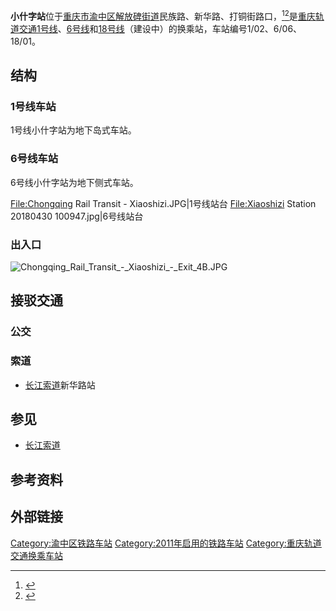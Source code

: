 {{coord|display=title}}
{{Infobox station
|name=小什字
|eng_name=Xiaoshizi
|linecolour={{重庆轨道交通颜色|1}}
|linecolour2={{重庆轨道交通颜色|6}}
|linecolour3={{重庆轨道交通颜色|18}}
|image=Chongqing Rail Transit - Xiaoshizi - Concourse.JPG
|caption=1号线站厅
|code={{重庆轨道交通车站编号||1|0|2}} {{重庆轨道交通车站编号||6|0|6}} {{重庆轨道交通车站编号|1|8|0|1}}
|country={{PRC}}
|borough=[[重庆市|重庆市]][[渝中区|渝中区]][[解放碑街道|解放碑街道]]
|address=小什字
|owned=[[重庆市轨道交通（集团）有限公司|重庆市轨道交通（集团）有限公司]]
|operator=[[重庆市轨道交通（集团）有限公司|重庆市轨道交通（集团）有限公司]]
|line={{重庆轨道交通线路名|1|narrow|long}}<br>{{重庆轨道交通线路名|6|narrow|long}}<br>{{重庆轨道交通线路名|18|narrow|long}}（建设中）<ref>{{cite report|url=https://www.cqmetro.cn/ewebeditor/uploadfile/20201112135536786.pdf|title=《重庆轨道交通 18 号线渝中区延伸段工程环境影响评价报告书》|author=北京环安工程检测有限责任公司|pages=43–44|date=2020-11-12|access-date=2021-06-11|archive-date=2020-11-13|archive-url=https://web.archive.org/web/20201113175208/https://www.cqmetro.cn/ewebeditor/uploadfile/20201112135536786.pdf|dead-url=no}}</ref>
|levels={{重庆轨道交通线路名|1|narrow|no}}：2层<br>
{{重庆轨道交通线路名|6|narrow|no}}：2层
|interchange=通道换乘
|structure=地下车站
|platform=1座[[岛式站台|岛式站台]]<br>
2座[[侧式站台|侧式站台]]
|tracks=4条
|exits=11个（3个暂未开通）
|opened={{重庆轨道交通线路名|1|narrow|no}}：{{start date|2011|09|27}}<ref>{{cite web|url=https://weibo.com/2152519810/xpPhq5QWd|title=【现场报道】1号线小什字车站将于9月27日开通啦。|date=2011-09-25}}</ref><br>
{{重庆轨道交通线路名|6|narrow|no}}：{{start date|2014|12|30}}<ref>{{cite web|url=https://weibo.com/2152519810/BD7kpkfKL|title=#富民兴渝#6号线五里店～茶园段全长18.3公里，定于12月30日开通试运营。|date=2014-12-29}}</ref>
|services={{adjacent stations|system=重庆轨道交通
|line1=1|left1=朝天门|right1=较场口
|line2=6|left2=上新街|right2=大剧院
|header3=未开通
|line3=18|right3=凯旋路
}}
|timetable={{车站首末班时刻|重庆轨道交通|小什字}}
}}
'''小什字站'''位于[[重庆市|重庆市]][[渝中区|渝中区]][[解放碑街道|解放碑街道]]民族路、新华路、打铜街路口，<ref>{{cite web|url=https://www.cqmetro.cn/xlwh/gdjtyhx/2019/3/30/1166061.shtml|title=小什字|date=2020-03-29}}</ref><ref>{{cite web|url=https://www.cqmetro.cn/xlwh/gdjtlhx/2019/3/25/1166222.shtml|title=小什字|date=2020-03-25}}</ref>是[[重庆轨道交通|重庆轨道交通]][[重庆轨道交通1号线|1号线]]、[[重庆轨道交通6号线|6号线]]和[[重庆轨道交通18号线|18号线]]（建设中）的换乘站，车站编号1/02、6/06、18/01。

== 结构 ==
=== 1号线车站 ===
1号线小什字站为地下岛式车站。

{{城轨车站结构
|floor1=B1|label1A=站厅|text1A={{重庆轨道交通设施列表|票务|出口|2a=1‒5|无障碍电梯|通道|4a={{重庆轨道交通线路名|6|narrow|no}}站厅}}
|floor2=B2|label2A=站台|text2A={{重庆轨道交通设施列表|无障碍电梯|无障碍卫生间}}
 |map2A={{PlatformMap|I|system=重庆轨道交通|line=1|next1=朝天门|switchL1=lSTS|next2=较场口}}}}

=== 6号线车站 ===
6号线小什字站为地下侧式车站。

{{城轨车站结构
|floor1=B2|label1A=南站厅|text1A={{重庆轨道交通设施列表|票务|出口|2a=7/8|无障碍电梯|通道|4a={{重庆轨道交通线路名|1|narrow|no}}站厅}}
 |label1B=北站厅|text1B={{重庆轨道交通设施列表|票务|出口|2a=6/9|通道|3a={{重庆轨道交通线路名|1|narrow|no}}站厅}}
|floor2=B3|label2A=站台|text2A={{重庆轨道交通设施列表|无障碍电梯|无障碍卫生间}}
 |map2A={{PlatformMap|SS|system=重庆轨道交通|line=6|next1=上新街|next2=大剧院}}}}

<gallery>
File:Chongqing Rail Transit - Xiaoshizi.JPG|1号线站台
File:Xiaoshizi Station 20180430 100947.jpg|6号线站台
</gallery>

=== 出入口 ===
[[File:Chongqing_Rail_Transit_-_Xiaoshizi_-_Exit_4B.JPG|thumb]]
{{重庆轨道交通出口列表|multi=1|
{{重庆轨道交通出口|1|新华路|{{hlist|正阳街|朝天门派出所}}|line=1|closed=1}}
{{重庆轨道交通出口|2|新华路|{{hlist|民族路|中国银行业监督管理委员会重庆监管局}}|line=1|closed=1}}
{{重庆轨道交通出口|3|新华路|line=1|closed=1}}
{{重庆轨道交通出口|4A|新华路|民族路|line=1}}
{{重庆轨道交通出口|4B|新华路|{{hlist|民族路|打铜街}}|line=1}}
{{重庆轨道交通出口|5A|新华路|重庆鼓楼学校|line=1}}
{{重庆轨道交通出口|5B|新华路|[[长江索道|长江索道]]|line=1}}
{{重庆轨道交通出口|6|民族路|{{hlist|五一路|罗汉寺街|[[罗汉寺|罗汉寺]]}}|line=6}}
{{重庆轨道交通出口|7|打铜街|{{hlist|道门口街|重庆市第一人民医院}}|line=6}}
{{重庆轨道交通出口|8|陕西路|[[东水门长江大桥|东水门长江大桥]]|line=6}}
{{重庆轨道交通出口|9|民族路|[[千厮门嘉陵江大桥|千厮门嘉陵江大桥]]|line=6|acc=1}}
}}

== 接驳交通 ==
=== 公交 ===
{{重庆公交线路简单列表|station=新华路|346|476|871|881|0491|0492}}
{{重庆公交线路简单列表|station=新华路·长江索道北站|T002|T480}}
{{重庆公交线路简单列表|station=道门口|120|141|372|862|871}}
{{重庆公交线路简单列表|station=陕西路|382|871}}
{{重庆公交线路简单列表|station=小什字小商品|181|346|476|651|881|0491|0492}}

=== 索道 ===
* [[长江索道|长江索道]]新华路站

== 参见 ==
*[[长江索道|长江索道]]

== 参考资料 ==
{{reflist}}

== 外部链接 ==
{{commonscat}}

{{重庆轨道交通站点|1=1|6=1|18=1}}

[[Category:渝中区铁路车站|Category:渝中区铁路车站]]
[[Category:2011年启用的铁路车站|Category:2011年启用的铁路车站]]
[[Category:重庆轨道交通换乘车站|Category:重庆轨道交通换乘车站]]